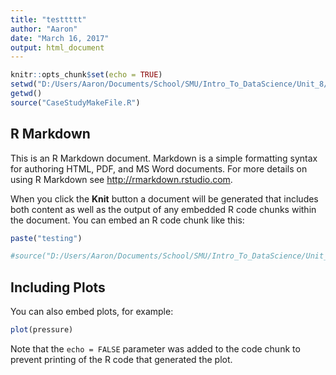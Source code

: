 ```yaml
---
title: "testtttt"
author: "Aaron"
date: "March 16, 2017"
output: html_document
---
```


```r
knitr::opts_chunk$set(echo = TRUE)
setwd("D:/Users/Aaron/Documents/School/SMU/Intro_To_DataScience/Unit_8/Case_Study/Global_GDP_Analysis")
getwd()
source("CaseStudyMakeFile.R")
```

## R Markdown

This is an R Markdown document. Markdown is a simple formatting syntax for authoring HTML, PDF, and MS Word documents. For more details on using R Markdown see <http://rmarkdown.rstudio.com>.

When you click the **Knit** button a document will be generated that includes both content as well as the output of any embedded R code chunks within the document. You can embed an R code chunk like this:

```r
paste("testing")

#source("D:/Users/Aaron/Documents/School/SMU/Intro_To_DataScience/Unit_8/Case_Study/Global_GDP_Analysis/CaseStudyMakeFile.R"")
```

## Including Plots

You can also embed plots, for example:

```r
plot(pressure)
```

Note that the `echo = FALSE` parameter was added to the code chunk to prevent printing of the R code that generated the plot.
